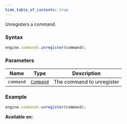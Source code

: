 ```yaml
---
hide_table_of_contents: true
---
```



Unregisters a command.

### Syntax

```js
engine.commands.unregister(command);
```

### Parameters

| Name      | Type                            | Description               |
| --------- | ------------------------------- | ------------------------- |
| `command` | [`Command`](/sdk/types/Command) | The command to unregister |

### Example

```js
engine.commands.unregister(command);
```

**Available on:** <ClientTag /> <ServerTag />
